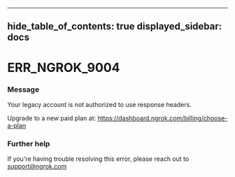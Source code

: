 

---
hide_table_of_contents: true
displayed_sidebar: docs
---


# ERR_NGROK_9004

### Message
Your legacy account is not authorized to use response headers.

Upgrade to a new paid plan at: https://dashboard.ngrok.com/billing/choose-a-plan

<ErrorDetails />



### Further help
If you're having trouble resolving this error, please reach out to [support@ngrok.com](mailto:support@ngrok.com?subject=Help%20with%20ERR_NGROK_9004)

